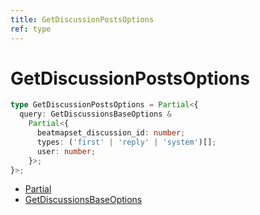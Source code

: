```yaml
---
title: GetDiscussionPostsOptions
ref: type
---
```


# GetDiscussionPostsOptions

```ts
type GetDiscussionPostsOptions = Partial<{
  query: GetDiscussionsBaseOptions &
    Partial<{
      beatmapset_discussion_id: number;
      types: ('first' | 'reply' | 'system')[];
      user: number;
    }>;
}>;
```

- [Partial](https://www.typescriptlang.org/docs/handbook/utility-types.html#partialtype)
- [GetDiscussionsBaseOptions](/references/get-dicussions-base-options)
